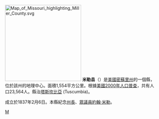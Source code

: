 {{noteTA
|T=zh-hans:米勒县 (密苏里州);zh-hk:米勒縣 (密蘇里州);zh-tw:米勒郡 (密蘇里州);
|1=zh-hans:县;zh-hk:縣;zh-tw:郡;
}}
{{Otheruses|米勒縣|subject=美國密蘇里州的一個縣|other=同名的縣}}
[[File:Map_of_Missouri_highlighting_Miller_County.svg|250px]]
'''米勒县'''（{{lang-en|Miller County}}）是[[美國|美國]][[密蘇里州|密蘇里州]]的一個縣，位於該州的地理中心。面積1,554平方公里。根據[[美國2000年人口普查|美國2000年人口普查]]，共有人口23,564人。縣治[[塔斯坎比亞_(密蘇里州)|塔斯坎比亞]] (Tuscumbia)。

成立於1837年2月6日。本縣紀念[[密蘇里州州長|州長]]、[[美國眾議院|眾議員]][[約翰·米勒|約翰·米勒]]。

[[Category:密苏里州行政区划|M]]
